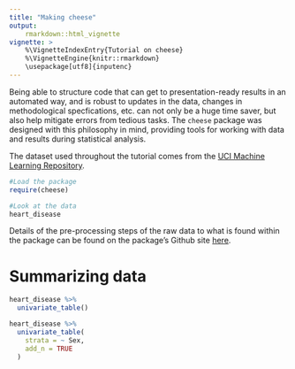 ```yaml
---
title: "Making cheese"
output: 
    rmarkdown::html_vignette
vignette: >
    %\VignetteIndexEntry{Tutorial on cheese}
    %\VignetteEngine{knitr::rmarkdown}
    \usepackage[utf8]{inputenc}
---
```


Being able to structure code that can get to presentation-ready results in an automated way, and is robust to updates in the data, changes in methodological specfications, etc. can not only be a huge time saver, but also help mitigate errors from tedious tasks. The `cheese` package was designed with this philosophy in mind, providing tools for working with data and results during statistical analysis.

The dataset used throughout the tutorial comes from the [UCI Machine Learning Repository](http://archive.ics.uci.edu/ml/datasets/Heart+Disease).

```r
#Load the package
require(cheese)

#Look at the data
heart_disease

```

Details of the pre-processing steps of the raw data to what is found within the package can be found on the package's Github site [here](https://github.com/zajichek/cheese/blob/master/data-raw/heart_disease.R).

# Summarizing data
```r
heart_disease %>%
  univariate_table()

heart_disease %>%
  univariate_table(
    strata = ~ Sex,
    add_n = TRUE
  )
```




